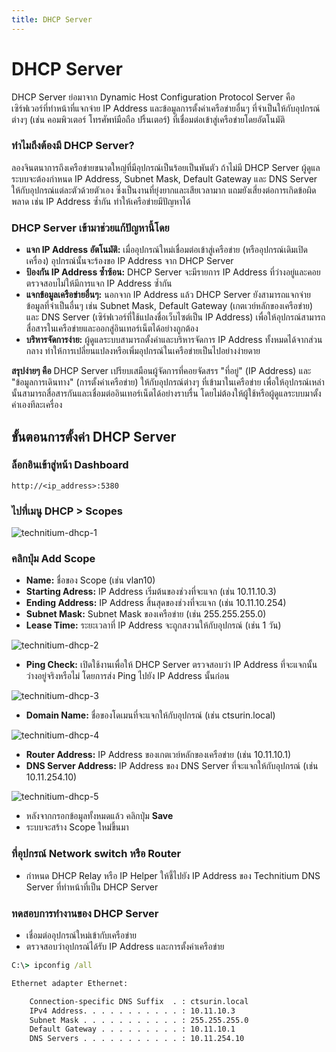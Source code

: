 ```yaml
---
title: DHCP Server
---
```



# DHCP Server

DHCP Server ย่อมาจาก Dynamic Host Configuration Protocol Server คือ เซิร์ฟเวอร์ที่ทำหน้าที่แจกจ่าย IP Address และข้อมูลการตั้งค่าเครือข่ายอื่นๆ ที่จำเป็นให้กับอุปกรณ์ต่างๆ (เช่น คอมพิวเตอร์ โทรศัพท์มือถือ ปริ้นเตอร์) ที่เชื่อมต่อเข้าสู่เครือข่ายโดยอัตโนมัติ

### ทำไมถึงต้องมี DHCP Server?

ลองจินตนาการถึงเครือข่ายขนาดใหญ่ที่มีอุปกรณ์เป็นร้อยเป็นพันตัว ถ้าไม่มี DHCP Server ผู้ดูแลระบบจะต้องกำหนด IP Address, Subnet Mask, Default Gateway และ DNS Server ให้กับอุปกรณ์แต่ละตัวด้วยตัวเอง ซึ่งเป็นงานที่ยุ่งยากและเสียเวลามาก แถมยังเสี่ยงต่อการเกิดข้อผิดพลาด เช่น IP Address ซ้ำกัน ทำให้เครือข่ายมีปัญหาได้

### DHCP Server เข้ามาช่วยแก้ปัญหานี้โดย

- **แจก IP Address อัตโนมัติ:** เมื่ออุปกรณ์ใหม่เชื่อมต่อเข้าสู่เครือข่าย (หรืออุปกรณ์เดิมเปิดเครื่อง) อุปกรณ์นั้นจะร้องขอ IP Address จาก DHCP Server
- **ป้องกัน IP Address ซ้ำซ้อน:** DHCP Server จะมีรายการ IP Address ที่ว่างอยู่และคอยตรวจสอบไม่ให้มีการแจก IP Address ซ้ำกัน
- **แจกข้อมูลเครือข่ายอื่นๆ:** นอกจาก IP Address แล้ว DHCP Server ยังสามารถแจกจ่ายข้อมูลที่จำเป็นอื่นๆ เช่น Subnet Mask, Default Gateway (เกตเวย์หลักของเครือข่าย) และ DNS Server (เซิร์ฟเวอร์ที่ใช้แปลงชื่อเว็บไซต์เป็น IP Address) เพื่อให้อุปกรณ์สามารถสื่อสารในเครือข่ายและออกสู่อินเทอร์เน็ตได้อย่างถูกต้อง
- **บริหารจัดการง่าย:** ผู้ดูแลระบบสามารถตั้งค่าและบริหารจัดการ IP Address ทั้งหมดได้จากส่วนกลาง ทำให้การเปลี่ยนแปลงหรือเพิ่มอุปกรณ์ในเครือข่ายเป็นไปอย่างง่ายดาย

**สรุปง่ายๆ คือ** DHCP Server เปรียบเสมือนผู้จัดการที่คอยจัดสรร "ที่อยู่" (IP Address) และ "ข้อมูลการเดินทาง" (การตั้งค่าเครือข่าย) ให้กับอุปกรณ์ต่างๆ ที่เข้ามาในเครือข่าย เพื่อให้อุปกรณ์เหล่านั้นสามารถสื่อสารกันและเชื่อมต่ออินเทอร์เน็ตได้อย่างราบรื่น โดยไม่ต้องให้ผู้ใช้หรือผู้ดูแลระบบมาตั้งค่าเองทีละเครื่อง

## ขั้นตอนการตั้งค่า DHCP Server

<Steps>

### ล็อกอินเข้าสู่หน้า Dashboard

```
http://<ip_address>:5380
```

### ไปที่เมนู DHCP > Scopes

![technitium-dhcp-1](/images/technitium/dhcp-1.png)

### คลิกปุ่ม Add Scope

- **Name:** ชื่อของ Scope (เช่น vlan10)
- **Starting Adress:** IP Address เริ่มต้นของช่วงที่จะแจก (เช่น 10.11.10.3)
- **Ending Address:** IP Address สิ้นสุดของช่วงที่จะแจก (เช่น 10.11.10.254)
- **Subnet Mask:** Subnet Mask ของเครือข่าย (เช่น 255.255.255.0)
- **Lease Time:** ระยะเวลาที่ IP Address จะถูกสงวนให้กับอุปกรณ์ (เช่น 1 วัน)

![technitium-dhcp-2](/images/technitium/dhcp-2.png)

- **Ping Check:** เปิดใช้งานเพื่อให้ DHCP Server ตรวจสอบว่า IP Address ที่จะแจกนั้นว่างอยู่จริงหรือไม่ โดยการส่ง Ping ไปยัง IP Address นั้นก่อน

![technitium-dhcp-3](/images/technitium/dhcp-3.png)

- **Domain Name:** ชื่อของโดเมนที่จะแจกให้กับอุปกรณ์ (เช่น ctsurin.local)

![technitium-dhcp-4](/images/technitium/dhcp-4.png)

- **Router Address:** IP Address ของเกตเวย์หลักของเครือข่าย (เช่น 10.11.10.1)
- **DNS Server Address:** IP Address ของ DNS Server ที่จะแจกให้กับอุปกรณ์ (เช่น 10.11.254.10)

![technitium-dhcp-5](/images/technitium/dhcp-5.png)

- หลังจากกรอกข้อมูลทั้งหมดแล้ว คลิกปุ่ม **Save**
- ระบบจะสร้าง Scope ใหม่ขึ้นมา

### ที่อุปกรณ์ Network switch หรือ Router

- กำหนด DHCP Relay หรือ IP Helper ให้ชี้ไปยัง IP Address ของ Technitium DNS Server ที่ทำหน้าที่เป็น DHCP Server

### ทดสอบการทำงานของ DHCP Server

- เชื่อมต่ออุปกรณ์ใหม่เข้ากับเครือข่าย
- ตรวจสอบว่าอุปกรณ์ได้รับ IP Address และการตั้งค่าเครือข่าย

```cmd
C:\> ipconfig /all

Ethernet adapter Ethernet:

    Connection-specific DNS Suffix  . : ctsurin.local
    IPv4 Address. . . . . . . . . . . : 10.11.10.3
    Subnet Mask . . . . . . . . . . . : 255.255.255.0
    Default Gateway . . . . . . . . . : 10.11.10.1
    DNS Servers . . . . . . . . . . . : 10.11.254.10
```
</Steps>